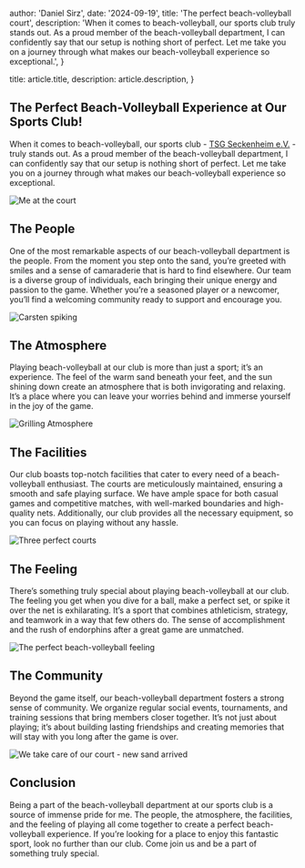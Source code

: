 
  author: 'Daniel Sirz',
  date: '2024-09-19',
  title: 'The perfect beach-volleyball court',
  description:
    'When it comes to beach-volleyball, our sports club truly stands out. As a proud member of the beach-volleyball department, I can confidently say that our setup is nothing short of perfect. Let me take you on a journey through what makes our beach-volleyball experience so exceptional.',
}

  title: article.title,
  description: article.description,
}


## The Perfect Beach-Volleyball Experience at Our Sports Club!

When it comes to beach-volleyball, our sports club - [TSG Seckenheim e.V.](https://tsg-seckenheim.de/abteilungen/volleyball/) - truly stands out. As a proud member of
the beach-volleyball department, I can confidently say that our setup is nothing short of
perfect. Let me take you on a journey through what makes our beach-volleyball experience
so exceptional.

<Image src={beachVolleyball} alt="Me at the court" />

## The People

One of the most remarkable aspects of our beach-volleyball department is the people. From
the moment you step onto the sand, you’re greeted with smiles and a sense of camaraderie
that is hard to find elsewhere. Our team is a diverse group of individuals, each bringing their
unique energy and passion to the game. Whether you’re a seasoned player or a newcomer,
you’ll find a welcoming community ready to support and encourage you.

<Image src={beachCarsten} alt="Carsten spiking" />

## The Atmosphere

Playing beach-volleyball at our club is more than just a sport; it’s an experience. The feel of the warm sand beneath your feet, and the sun
shining down create an atmosphere that is both invigorating and relaxing. It’s a place where
you can leave your worries behind and immerse yourself in the joy of the game.

<Image src={grillingatmosphere} alt="Grilling Atmosphere" />

## The Facilities

Our club boasts top-notch facilities that cater to every need of a beach-volleyball enthusiast.
The courts are meticulously maintained, ensuring a smooth and safe playing surface. We
have ample space for both casual games and competitive matches, with well-marked
boundaries and high-quality nets. Additionally, our club provides all the necessary equipment,
so you can focus on playing without any hassle.

<Image src={threePerfectCourts} alt="Three perfect courts" />

## The Feeling

There’s something truly special about playing beach-volleyball at our club. The feeling you
get when you dive for a ball, make a perfect set, or spike it over the net is exhilarating. It’s a
sport that combines athleticism, strategy, and teamwork in a way that few others do. The
sense of accomplishment and the rush of endorphins after a great game are unmatched.

<Image src={perfectPicture} alt="The perfect beach-volleyball feeling" />

## The Community

Beyond the game itself, our beach-volleyball department fosters a strong sense of
community. We organize regular social events, tournaments, and training sessions that bring
members closer together. It’s not just about playing; it’s about building lasting friendships and
creating memories that will stay with you long after the game is over.

<Image src={community} alt="We take care of our court - new sand arrived" />

## Conclusion

Being a part of the beach-volleyball department at our sports club is a source of immense
pride for me. The people, the atmosphere, the facilities, and the feeling of playing all come
together to create a perfect beach-volleyball experience. If you’re looking for a place to enjoy
this fantastic sport, look no further than our club. Come join us and be a part of something
truly special.
